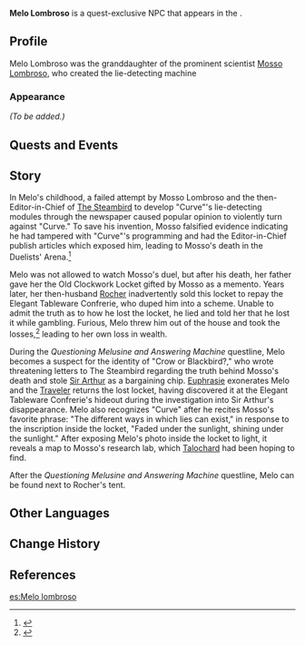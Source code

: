 {{Character Infobox
|type             = Quest NPC
|image            = NPC Melo Lombroso.png
|realname         = <!-- Optional, if different from in-game name -->
|deceased         = <!-- Past (for deceased prior to events of the game) or free response -->
|region           = Fontaine
|location         = Fontaine
|affiliation      = 
|title            = 
|ancestry         = <!-- Clan/family -->
|father           = 
|mother           = 
|spouse           = Rocher
|spouseNote       = husband
|sibling          = 
|child            = 
|relative         = Mosso Lombroso
|relativeNote     = grandfather
|voiceEN          = 
|voiceCN          = 
|voiceJP          = 
|voiceKR          = 
}}
'''Melo Lombroso''' is a quest-exclusive NPC that appears in the {{Quest|Questioning Melusine and Answering Machine}}.
<!--
==Location==
{{subst:#tag:gallery|
NPC Location {{subst:#titleparts:{{subst:PAGENAME}}}}.png{{subst:!}}{{subst:#titleparts:{{subst:PAGENAME}}}}'s location
NPC Location {{subst:#titleparts:{{subst:PAGENAME}}}} Context.png{{subst:!}}Additional context
}}
-->
==Profile==
Melo Lombroso was the granddaughter of the prominent scientist [[Mosso Lombroso]], who created the lie-detecting machine {{LL|[["Curve"]]|.}} 

===Appearance===
<!--Keep appearance section short and concise. Limit to 2 paragraphs with 3-4 sentences each.-->
''(To be added.)''

==Quests and Events==
{{Quests and Events
|The Red and the Black = cameo}}

==Story==
In Melo's childhood, a failed attempt by Mosso Lombroso and the then-Editor-in-Chief of [[The Steambird]] to develop "Curve"'s lie-detecting modules through the newspaper caused popular opinion to violently turn against "Curve." To save his invention, Mosso falsified evidence indicating he had tampered with "Curve"'s programming and had the Editor-in-Chief publish articles which exposed him, leading to Mosso's death in the Duelists' Arena.<ref>{{Ref/Quest|Questions and Answers}}</ref>

Melo was not allowed to watch Mosso's duel, but after his death, her father gave her the Old Clockwork Locket gifted by Mosso as a memento. Years later, her then-husband [[Rocher]] inadvertently sold this locket to repay the Elegant Tableware Confrerie, who duped him into a {{w|multi-level marketing}} scheme. Unable to admit the truth as to how he lost the locket, he lied and told her that he lost it while gambling. Furious, Melo threw him out of the house and took the losses,<ref>{{Ref/Quest|Vagrants and Scamps}}</ref> leading to her own loss in wealth.

During the ''Questioning Melusine and Answering Machine'' questline, Melo becomes a suspect for the identity of "Crow or Blackbird?," who wrote threatening letters to The Steambird regarding the truth behind Mosso's death and stole [[Sir Arthur]] as a bargaining chip. [[Euphrasie]] exonerates Melo and the [[Traveler]] returns the lost locket, having discovered it at the Elegant Tableware Confrerie's hideout during the investigation into Sir Arthur's disappearance. Melo also recognizes "Curve" after he recites Mosso's favorite phrase: "The different ways in which lies can exist," in response to the inscription inside the locket, "Faded under the sunlight, shining under the sunlight." After exposing Melo's photo inside the locket to light, it reveals a map to Mosso's research lab, which [[Talochard]] had been hoping to find.

After the ''Questioning Melusine and Answering Machine'' questline, Melo can be found next to Rocher's tent.<!--
==Idle Quotes==
{{Dialogue Start}}
: {{DIcon|Idle}} {{Tx}}
:: {{A|VO {{subst:#titleparts:{{subst:PAGENAME}}}} 01.ogg}} "{{Tx}}"
{{Dialogue End}}

==Dialogue==
{{Dialogue Start}}
:'''{{subst:#titleparts:{{subst:PAGENAME}}}}:''' 
:{{DIcon}}
{{Dialogue End}}
<!--
==Event Dialogue==
===Event Name===
{{Dialogue Start}}
:'''{{subst:#titleparts:{{subst:PAGENAME}}}}:'''
{{Dialogue End}}
-->
==Other Languages==
{{Other Languages|default_hidden=1
|en      = Melo Lombroso
|zhs     = 梅洛・郎勃罗梭
|zhs_rm  = Méiluò Lángbóluósuō
|zht     = 梅洛・郎勃羅梭
|zht_rm  = Méiluò Lángbóluósuō
|ja      = メロ・ランボロッソ
|ja_rm   = Mero Ranborosso
|ko      = 메로<・: >롬브로소
|es      = Melo Lombroso
|fr      = Melo Lombroso
|ru      = Мело Ломброзо
|th      = Melo Lombroso
|vi      = Melo Lombroso
|de      = Melo Lombroso
|id      = Melo Lombroso
|pt      = Mero Lombroso
|tr      = Melo Lombroso
|it      = Melo Lombroso
}}

==Change History==
{{Change History|4.2}}

==References==
{{Reflist}}

[[es:Melo lombroso]]